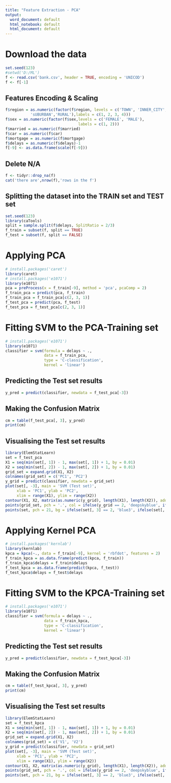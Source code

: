 ---
title: "Feature Extraction - PCA"
output:
  word_document: default
  html_notebook: default
  html_document: default
---

# Download the data
```{r}
set.seed(123)
#setwd('D:/ML')
f <- read.csv('bank.csv', header = TRUE, encoding = 'UNICOD')
f <- f[-1]
```

## Features Encoding & Scaling
```{r}
f$region = as.numeric(factor(f$region, levels = c('TOWN', 'INNER_CITY',
           'sUBURBAN','RURAL'),labels = c(1, 2, 3, 4)))
f$sex = as.numeric(factor(f$sex,levels = c('FEMALE', 'MALE'),
                                labels = c(1, 2)))
f$married = as.numeric(f$married)
f$car = as.numeric(f$car)
f$mortgage = as.numeric(f$mortgage)
f$delays = as.numeric(f$delays)-1
f[-9] <- as.data.frame(scale(f[-9]))
```

## Delete N/A
```{r}
f <- tidyr::drop_na(f)
cat('there are',nrow(f),'rows in the f')
```

## Splitting the dataset into the TRAIN set and TEST set
```{r}
set.seed(123)
library(caTools)
split = sample.split(f$delays, SplitRatio = 2/3)
f_train = subset(f, split == TRUE)
f_test = subset(f, split == FALSE)
```

# Applying PCA
```{r}
# install.packages('caret')
library(caret)
# install.packages('e1071')
library(e1071)
pca = preProcess(x = f_train[-9], method = 'pca', pcaComp = 2)
f_train_pca = predict(pca, f_train)
f_train_pca = f_train_pca[c(2, 3, 1)]
f_test_pca = predict(pca, f_test)
f_test_pca = f_test_pca[c(2, 3, 1)]
```

# Fitting SVM to the PCA-Training set
```{r}
# install.packages('e1071')
library(e1071)
classifier = svm(formula = delays ~ .,
                 data = f_train_pca,
                 type = 'C-classification',
                 kernel = 'linear')
```

## Predicting the Test set results
```{r}
y_pred = predict(classifier, newdata = f_test_pca[-3])
```

## Making the Confusion Matrix
```{r}
cm = table(f_test_pca[, 3], y_pred)
print(cm)
```

## Visualising the Test set results
```{r}
library(ElemStatLearn)
set = f_test_pca
X1 = seq(min(set[, 1]) - 1, max(set[, 1]) + 1, by = 0.01)
X2 = seq(min(set[, 2]) - 1, max(set[, 2]) + 1, by = 0.01)
grid_set = expand.grid(X1, X2)
colnames(grid_set) = c('PC1', 'PC2')
y_grid = predict(classifier, newdata = grid_set)
plot(set[, -3], main = 'SVM (Test set)',
     xlab = 'PC1', ylab = 'PC2',
     xlim = range(X1), ylim = range(X2))
contour(X1, X2, matrix(as.numeric(y_grid), length(X1), length(X2)), add = TRUE)
points(grid_set, pch = '.', col = ifelse(y_grid == 2, 'deepskyblue', ifelse(y_grid == 1, 'springgreen3', 'tomato')))
points(set, pch = 21, bg = ifelse(set[, 3] == 2, 'blue3', ifelse(set[, 3] == 1, 'green4', 'red3')))
```

# Applying Kernel PCA
```{r}
# install.packages('kernlab')
library(kernlab)
kpca = kpca(~., data = f_train[-9], kernel = 'rbfdot', features = 2)
f_train_kpca = as.data.frame(predict(kpca, f_train))
f_train_kpca$delays = f_train$delays
f_test_kpca = as.data.frame(predict(kpca, f_test))
f_test_kpca$delays = f_test$delays
```

# Fitting SVM to the KPCA-Training set
```{r}
# install.packages('e1071')
library(e1071)
classifier = svm(formula = delays ~ .,
                 data = f_train_kpca,
                 type = 'C-classification',
                 kernel = 'linear')
```

## Predicting the Test set results
```{r}
y_pred = predict(classifier, newdata = f_test_kpca[-3])
```

## Making the Confusion Matrix
```{r}
cm = table(f_test_kpca[, 3], y_pred)
print(cm)
```

## Visualising the Test set results
```{r}
library(ElemStatLearn)
set = f_test_kpca
X1 = seq(min(set[, 1]) - 1, max(set[, 1]) + 1, by = 0.01)
X2 = seq(min(set[, 2]) - 1, max(set[, 2]) + 1, by = 0.01)
grid_set = expand.grid(X1, X2)
colnames(grid_set) = c('V1', 'V2')
y_grid = predict(classifier, newdata = grid_set)
plot(set[, -3], main = 'SVM (Test set)',
     xlab = 'PC1', ylab = 'PC2',
     xlim = range(X1), ylim = range(X2))
contour(X1, X2, matrix(as.numeric(y_grid), length(X1), length(X2)), add = TRUE)
points(grid_set, pch = '.', col = ifelse(y_grid == 2, 'deepskyblue', ifelse(y_grid == 1, 'springgreen3', 'tomato')))
points(set, pch = 21, bg = ifelse(set[, 3] == 2, 'blue3', ifelse(set[, 3] == 1, 'green4', 'red3')))
```